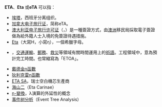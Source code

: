 {{noteTA
|G1=地名
}}
'''ETA'''、'''Eta''' 或'''eTA''' 可以指：
* [[埃塔|埃塔]]，西班牙分离组织。
* [[加拿大电子旅行证|加拿大电子旅行证]]，简称eTA。
* [[澳大利亚电子旅行许可证|澳大利亚电子旅行许可证]]（{{lang|en|Australian Electronic Travel Authority}}，{{lang|en|ETA}}）是一種簽證方式，由[[澳洲|澳洲]]移民局採取電子簽證做為給外籍人士入境的免簽證待遇措施。
* [[Eta|Eta]]（大寫Η，小寫η），一個希臘字母。
* {{link-en|預計到達時間|Estimated time of arrival}}，[[交通運輸|交通運輸]]、[[郵務|郵務]]、[[救災|救災]]等領域有關時間運用上的[[術語|術語]]。工程領域中，意為預計完工時間。也常縮寫為「ETOA」。
* [[戴德金η函數|戴德金η函數]]
* [[狄利克雷η函數|狄利克雷η函數]]
* [[ETA_SA|ETA SA]]，瑞士空白機芯生產商
* [[海山二|海山二]]（Eta Carinae）
* [[η-變換|η-變換]]，λ演算的外延性的概念
* [[事件树分析|事件树分析]]（Event Tree Analysis）
{{Disambig|Cat=三字拉丁字母縮寫消歧義}}